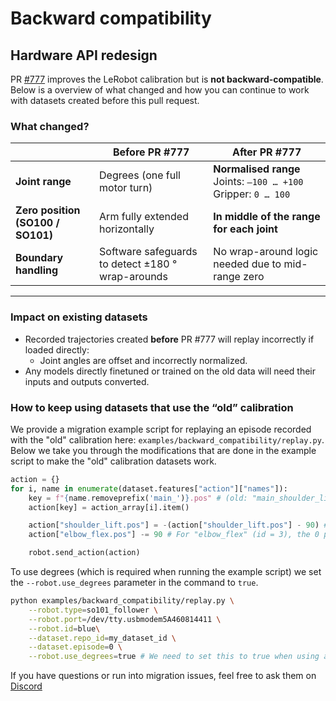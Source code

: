 # Backward compatibility

## Hardware API redesign

PR [#777](https://github.com/huggingface/lerobot/pull/777) improves the LeRobot calibration but is **not backward-compatible**. Below is a overview of what changed and how you can continue to work with datasets created before this pull request.

### What changed?

|                                   | Before PR #777                                    | After PR #777                                                               |
| --------------------------------- | ------------------------------------------------- | --------------------------------------------------------------------------- |
| **Joint range**                   | Degrees (one full motor turn)                     | **Normalised range** Joints: `–100 … +100` Gripper: `0 … 100` |
| **Zero position (SO100 / SO101)** | Arm fully extended horizontally                   | **In middle of the range for each joint**                                        |
| **Boundary handling**             | Software safeguards to detect ±180 ° wrap-arounds | No wrap-around logic needed due to mid-range zero                           |

---

### Impact on existing datasets

* Recorded trajectories created **before** PR #777 will replay incorrectly if loaded directly:
  * Joint angles are offset and incorrectly normalized.
* Any models directly finetuned or trained on the old data will need their inputs and outputs converted.

### How to keep using datasets that use the “old” calibration
We provide a migration example script for replaying an episode recorded with the "old" calibration here: `examples/backward_compatibility/replay.py`.
Below we take you through the modifications that are done in the example script to make the "old" calibration datasets work.

```python
action = {}
for i, name in enumerate(dataset.features["action"]["names"]):
    key = f"{name.removeprefix('main_')}.pos" # (old: "main_shoulder_lift"-> new: "shoulder_lift.pos") New codebase uses .pos for the position observations and we have removed main_ prefix
    action[key] = action_array[i].item()

    action["shoulder_lift.pos"] = -(action["shoulder_lift.pos"] - 90) # For "shoulder_lift" (id = 2), the 0 position is changed by -90 degrees and the direction is reversed compared to old calibration/code.
    action["elbow_flex.pos"] -= 90 # For "elbow_flex" (id = 3), the 0 position is changed by -90 degrees compared to old calibration/code.

    robot.send_action(action)
```

To use degrees (which is required when running the example script) we set the `--robot.use_degrees` parameter in the command to `true`.

```bash
python examples/backward_compatibility/replay.py \
    --robot.type=so101_follower \
    --robot.port=/dev/tty.usbmodem5A460814411 \
    --robot.id=blue\
    --dataset.repo_id=my_dataset_id \
    --dataset.episode=0 \
    --robot.use_degrees=true # We need to set this to true when using an "old" dataset and to use degrees
```

If you have questions or run into migration issues, feel free to ask them on [Discord](https://discord.gg/s3KuuzsPFb)
